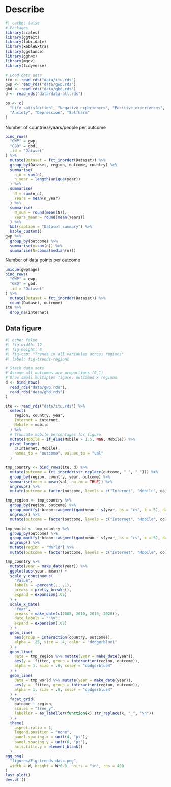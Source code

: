 # Describe

```r
#| cache: false
# Packages
library(scales)
library(ggtext)
library(lubridate)
library(kableExtra)
library(ggstance)
library(ggh4x)
library(mgcv)
library(tidyverse)

# Load data sets
itu <- read_rds("data/itu.rds")
gwp <- read_rds("data/gwp.rds")
gbd <- read_rds("data/gbd.rds")
d <- read_rds("data/data-all.rds")

oo <- c(
  "Life_satisfaction", "Negative_experiences", "Positive_experiences",
  "Anxiety", "Depression", "Selfharm"
)
```

Number of countries/years/people per outcome

```r
bind_rows(
  "GWP" = gwp,
  "GBD" = gbd,
  .id = "Dataset"
) %>% 
  mutate(Dataset = fct_inorder(Dataset)) %>% 
  group_by(Dataset, region, outcome, country) %>% 
  summarise(
    n_n = sum(n),
    n_year = length(unique(year))
  ) %>% 
  summarise(
    N = sum(n_n), 
    Years = mean(n_year)
  ) %>%
  summarise(
    N_sum = round(mean(N)), 
    Years_mean = round(mean(Years))
  ) %>%
  kbl(caption = "Dataset summary") %>% 
  kable_custom()
gwp %>% 
  group_by(outcome) %>% 
  summarise(n=sum(n)) %>% 
  summarise(N=comma(median(n)))
```

Number of data points per outcome

```r
unique(gwp$age)
bind_rows(
  "GWP" = gwp,
  "GBD" = gbd,
  .id = "Dataset"
) %>% 
  mutate(Dataset = fct_inorder(Dataset)) %>% 
  count(Dataset, outcome)
itu %>% 
  drop_na(internet)

```

## Data figure

```r
#| echo: false
#| fig-width: 12
#| fig-height: 8
#| fig-cap: "Trends in all variables across regions"
#| label: fig-trends-regions

# Stack data sets
# Assume all outcomes are proportions (0-1)
# Draw small multiples figure, outcomes x regions
d <- bind_rows(
  read_rds("data/gwp.rds"),
  read_rds("data/gbd.rds")
)

itu <- read_rds("data/itu.rds") %>%
  select(
    region, country, year,
    Internet = internet,
    Mobile = mobile
  ) %>%
  # Truncate mobile percentages for figure
  mutate(Mobile = if_else(Mobile > 1.5, NaN, Mobile)) %>%
  pivot_longer(
    c(Internet, Mobile),
    names_to = "outcome", values_to = "val"
  )

tmp_country <- bind_rows(itu, d) %>%
  mutate(outcome = fct_inorder(str_replace(outcome, "_", "_"))) %>%
  group_by(region, country, year, outcome) %>%
  summarise(mean = mean(val, na.rm = TRUE)) %>%
  ungroup() %>% 
  mutate(outcome = factor(outcome, levels = c("Internet", "Mobile", oo)))

tmp_region <- tmp_country %>%
  group_by(region, outcome) %>%
  group_modify(~broom::augment(gam(mean ~ s(year, bs = "cs", k = 5), data = .))) %>%
  ungroup() %>% 
  mutate(outcome = factor(outcome, levels = c("Internet", "Mobile", oo)))

tmp_world <- tmp_country %>%
  group_by(outcome) %>%
  group_modify(~broom::augment(gam(mean ~ s(year, bs = "cs", k = 5), data = .))) %>%
  ungroup() %>%
  mutate(region = "World") %>% 
  mutate(outcome = factor(outcome, levels = c("Internet", "Mobile", oo)))

tmp_country %>%
  mutate(year = make_date(year)) %>%
  ggplot(aes(year, mean)) +
  scale_y_continuous(
    "Value",
    labels = ~percent(., .1),
    breaks = pretty_breaks(),
    expand = expansion(.05)
  ) +
  scale_x_date(
    "Year",
    breaks = make_date(c(2005, 2010, 2015, 2020)),
    date_labels = "'%y",
    expand = expansion(.02)
  ) +
  geom_line(
    aes(group = interaction(country, outcome)),
    alpha = .25, size = .4, color = "dodgerblue1"
  ) +
  geom_line(
    data = tmp_region %>% mutate(year = make_date(year)),
    aes(y = .fitted, group = interaction(region, outcome)),
    alpha = 1, size = .6, color = "dodgerblue4"
  ) +
  geom_line(
    data = tmp_world %>% mutate(year = make_date(year)),
    aes(y = .fitted, group = interaction(region, outcome)),
    alpha = 1, size = .8, color = "dodgerblue4"
  ) +
  facet_grid(
    outcome ~ region,
    scales = "free_y",
    labeller = as_labeller(function(x) str_replace(x, "_", "\n"))
  ) +
  theme(
    aspect.ratio = 1,
    legend.position = "none",
    panel.spacing.x = unit(4, "pt"),
    panel.spacing.y = unit(6, "pt"),
    axis.title.y = element_blank()
  )
agg_png(
  "figures/Fig-trends-data.png",
  width = W, height = W*0.8, units = "in", res = 400
)
last_plot()
dev.off()
```
